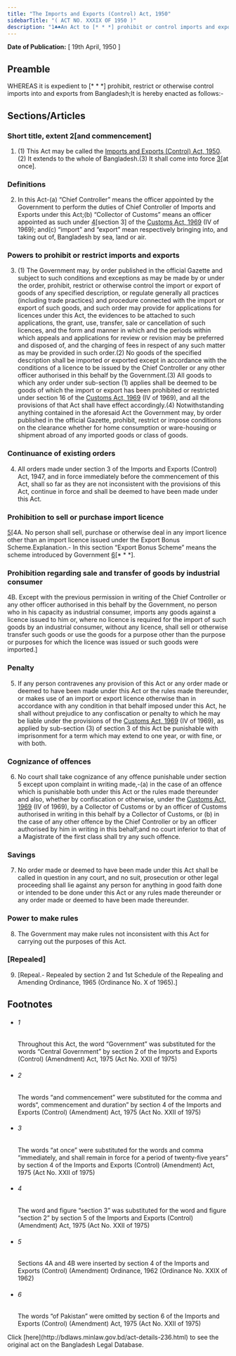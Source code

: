 ```yaml
---
title: "The Imports and Exports (Control) Act, 1950"
sidebarTitle: "( ACT NO. XXXIX OF 1950 )"
description: "1♣♠An Act to [* * *] prohibit or control imports and exports."
---
```


**Date of Publication:** [ 19th April, 1950 ]

## Preamble

WHEREAS it is expedient to [\* \* \*] prohibit, restrict or otherwise control imports into and exports from Bangladesh;It is hereby enacted as follows:-

## Sections/Articles

### Short title, extent 2[and commencement]

1. (1) This Act may be called the [Imports and Exports (Control) Act, 1950](/laws/volume-10/act-236 "Imports and Exports (Control) Act, 1950").(2) It extends to the whole of Bangladesh.(3) It shall come into force [3](1)[at once].

### Definitions

2. In this Act-(a) “Chief Controller” means the officer appointed by the Government to perform the duties of Chief Controller of Imports and Exports under this Act;(b) “Collector of Customs” means an officer appointed as such under [4](1)[section 3] of the [Customs Act, 1969](/laws/volume-14/act-354 "Customs Act, 1969") (IV of 1969); and(c) “import” and “export” mean respectively bringing into, and taking out of, Bangladesh by sea, land or air.

### Powers to prohibit or restrict imports and exports

3. (1) The Government may, by order published in the official Gazette and subject to such conditions and exceptions as may be made by or under the order, prohibit, restrict or otherwise control the import or export of goods of any specified description, or regulate generally all practices (including trade practices) and procedure connected with the import or export of such goods, and such order may provide for applications for licences under this Act, the evidences to be attached to such applications, the grant, use, transfer, sale or cancellation of such licences, and the form and manner in which and the periods within which appeals and applications for review or revision may be preferred and disposed of, and the charging of fees in respect of any such matter as may be provided in such order.(2) No goods of the specified description shall be imported or exported except in accordance with the conditions of a licence to be issued by the Chief Controller or any other officer authorised in this behalf by the Government.(3) All goods to which any order under sub-section (1) applies shall be deemed to be goods of which the import or export has been prohibited or restricted under section 16 of the [Customs Act, 1969](/laws/volume-14/act-354 "Customs Act, 1969") (IV of 1969), and all the provisions of that Act shall have effect accordingly.(4) Notwithstanding anything contained in the aforesaid Act the Government may, by order published in the official Gazette, prohibit, restrict or impose conditions on the clearance whether for home consumption or ware-housing or shipment abroad of any imported goods or class of goods.

### Continuance of existing orders

4. All orders made under section 3 of the Imports and Exports (Control) Act, 1947, and in force immediately before the commencement of this Act, shall so far as they are not inconsistent with the provisions of this Act, continue in force and shall be deemed to have been made under this Act.

### Prohibition to sell or purchase import licence

[5](1)[4A. No person shall sell, purchase or otherwise deal in any import licence other than an import licence issued under the Export Bonus Scheme.Explanation.- In this section “Export Bonus Scheme” means the scheme introduced by Government [6](2)[\* \* \*].

### Prohibition regarding sale and transfer of goods by industrial consumer

4B. Except with the previous permission in writing of the Chief Controller or any other officer authorised in this behalf by the Government, no person who in his capacity as industrial consumer, imports any goods against a licence issued to him or, where no licence is required for the import of such goods by an industrial consumer, without any licence, shall sell or otherwise transfer such goods or use the goods for a purpose other than the purpose or purposes for which the licence was issued or such goods were imported.]

### Penalty

5. If any person contravenes any provision of this Act or any order made or deemed to have been made under this Act or the rules made thereunder, or makes use of an import or export licence otherwise than in accordance with any condition in that behalf imposed under this Act, he shall without prejudice to any confiscation or penalty to which he may be liable under the provisions of the [Customs Act, 1969](/laws/volume-14/act-354 "Customs Act, 1969") (IV of 1969), as applied by sub-section (3) of section 3 of this Act be punishable with imprisonment for a term which may extend to one year, or with fine, or with both.

### Cognizance of offences

6. No court shall take cognizance of any offence punishable under section 5 except upon complaint in writing made,-(a) in the case of an offence which is punishable both under this Act or the rules made thereunder and also, whether by confiscation or otherwise, under the [Customs Act, 1969](/laws/volume-14/act-354 "Customs Act, 1969") (IV of 1969), by a Collector of Customs or by an officer of Customs authorised in writing in this behalf by a Collector of Customs, or (b) in the case of any other offence by the Chief Controller or by an officer authorised by him in writing in this behalf;and no court inferior to that of a Magistrate of the first class shall try any such offence.

### Savings

7. No order made or deemed to have been made under this Act shall be called in question in any court, and no suit, prosecution or other legal proceeding shall lie against any person for anything in good faith done or intended to be done under this Act or any rules made thereunder or any order made or deemed to have been made thereunder.

### Power to make rules

8. The Government may make rules not inconsistent with this Act for carrying out the purposes of this Act.

### [Repealed]

9. [Repeal.- Repealed by section 2 and 1st Schedule of the Repealing and Amending Ordinance, 1965 (Ordinance No. X of 1965).]

## Footnotes

- ###### 1

  Throughout this Act, the word “Government” was substituted for the words “Central Government” by section 2 of the Imports and Exports (Control) (Amendment) Act, 1975 (Act No. XXII of 1975)

- ###### 2

  The words “and commencement” were substituted for the comma and words“, commencement and duration” by section 4 of the Imports and Exports (Control) (Amendment) Act, 1975 (Act No. XXII of 1975)

- ###### 3

  The words “at once” were substituted for the words and comma “immediately, and shall remain in force for a period of twenty-five years” by section 4 of the Imports and Exports (Control) (Amendment) Act, 1975 (Act No. XXII of 1975)

- ###### 4

  The word and figure “section 3” was substituted for the word and figure “section 2” by section 5 of the Imports and Exports (Control) (Amendment) Act, 1975 (Act No. XXII of 1975)

- ###### 5

  Sections 4A and 4B were inserted by section 4 of the Imports and Exports (Control) (Amendment) Ordinance, 1962 (Ordinance No. XXIX of 1962)

- ###### 6

  The words “of Pakistan” were omitted by section 6 of the Imports and Exports (Control) (Amendment) Act, 1975 (Act No. XXII of 1975)

<Note>
  Click [here](http://bdlaws.minlaw.gov.bd/act-details-236.html) to see the original act on the Bangladesh Legal Database.
</Note>
